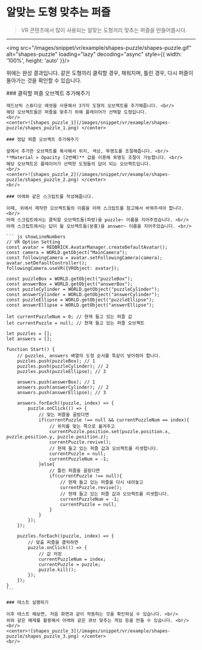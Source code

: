 
# 알맞는 도형 맞추는 퍼즐

> VR 콘텐츠에서 많이 사용되는 알맞는  도형끼리 맞추는 퍼즐을 만들어봅시다.

---

<img src="/images/snippet/vr/example/shapes-puzzle/shapes-puzzle.gif" alt="shapes-puzzle" loading="lazy" decoding="async" style={{ width: '100%', height: 'auto' }}/>
<br/>

위에는 완성 결과입니다. 같은 도형끼리 클릭할 경우, 채워지며, 틀린 경우, 다시 퍼즐이 돌아가는 것을 확인할 수 있습니다.

<Steps>
    ### 클릭할 퍼즐 오브젝트 추가해주기

    레드브릭 스튜디오 에셋을 사용해서 3가지 도형의 오브젝트를 추가해줍니다. <br/>
    해당 오브젝트들은 퍼즐을 맞추기 위해 플레이어가 선택할 도형입니다.
    <br/>
    <center>![shapes_puzzle_1](/images/snippet/vr/example/shapes-puzzle/shapes_puzzle_1.png) </center>

    ### 정답 퍼즐 오브젝트 추가해주기

    앞에서 추가한 오브젝트를 복사해서 위치, 색상, 투명도를 조절해줍니다. <br/>
    **Material > Opacity (2번째)** 값을 이용해 투명도 조절이 가능합니다. <br/>
    해당 오브젝트은 플레이어가 선택한 도형들의 답이 되는 오브젝트입니다.
    <br/>
    <center>![shapes_puzzle_2](/images/snippet/vr/example/shapes-puzzle/shapes_puzzle_2.png) </center>
    <br/>

    ### 아래와 같은 스크립트를 작성해줍니다.

    이때, 위에서 제작한 오브젝트들의 이름을 아래 스크립트를 참고해서 바꿔주셔야 합니다. <br/>
    아래 스크립트에서는 클릭할 오브젝트들(파랑)을 puzzle~ 이름을 지어주었습니다. <br/>
    아래 스크립트에서는 답이 될 오브젝트들(분홍)을 answer~ 이름을 지어주었습니다. <br/>

    ``` js showLineNumbers
    // VR Option Setting
    const avatar = REDBRICK.AvatarManager.createDefaultAvatar();
    const camera = WORLD.getObject("MainCamera");
    const followingCamera = avatar.setFollowingCamera(camera);
    avatar.setDefaultController();
    followingCamera.useVR({VRObject: avatar});

    const puzzleBox = WORLD.getObject("puzzleBox");
    const answerBox = WORLD.getObject("answerBox");
    const puzzleCylinder = WORLD.getObject("puzzleCylinder");
    const answerCylinder = WORLD.getObject("answerCylinder");
    const puzzleEllipse = WORLD.getObject("puzzleEllipse");
    const answerEllipse = WORLD.getObject("answerEllipse");

    let currentPuzzleNum = 0; // 현재 들고 있는 퍼즐 값
    let currentPuzzle = null; // 현재 들고 있는 퍼즐 오브젝트

    let puzzles = [];
    let answers = [];

    function Start() {
        // puzzles, answers 배열의 도형 순서를 똑같이 넣어줘야 합니다.
        puzzles.push(puzzleBox); // 1
        puzzles.push(puzzleCylinder); // 2
        puzzles.push(puzzleEllipse); // 3
        
        answers.push(answerBox); // 1
        answers.push(answerCylinder); // 2
        answers.push(answerEllipse); // 3
        
        answers.forEach((puzzle, index) => {
            puzzle.onClick(() => {
                // 맞는 퍼즐을 골랐다면
                if(currentPuzzle !== null && currentPuzzleNum == index){
                    // 위치를 맞는 쪽으로 옮겨주고
                    currentPuzzle.position.set(puzzle.position.x, puzzle.position.y, puzzle.position.z);
                    currentPuzzle.revive();
                    // 현재 들고 있는 퍼즐 값과 오브젝트를 리셋합니다.
                    currentPuzzle = null;
                    currentPuzzleNum = -1;
                }else{
                    // 틀린 퍼즐을 골랐다면
                    if(currentPuzzle !== null){
                        // 현재 들고 있는 퍼즐을 다시 내려놓고
                        currentPuzzle.revive();
                        // 현재 들고 있는 퍼즐 값과 오브젝트를 리셋합니다.
                        currentPuzzleNum = -1;
                        currentPuzzle = null;   
                    }
                }
            });
        });
        
        puzzles.forEach((puzzle, index) => {
            // 맞출 퍼즐을 클릭하면
            puzzle.onClick(() => {
                // 값 저장
                currentPuzzleNum = index;
                currentPuzzle = puzzle;
                puzzle.kill();
            });
        });
    }
    ```

    ### 테스트 실행하기

    이후 테스트 해보면, 처음 화면과 같이 작동하는 것을 확인하실 수 있습니다. <br/>
    위와 같은 예제를 활용해서 아래와 같은 큐브 맞추는 게임 등을 만들 수 있습니다. <br/>
    <br/>
    <center>![shapes_puzzle_3](/images/snippet/vr/example/shapes-puzzle/shapes_puzzle_3.png) </center>
    <br/>
</Steps>